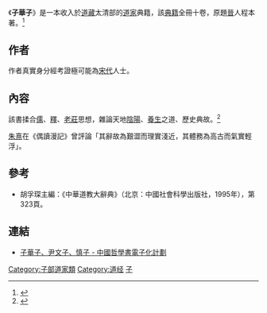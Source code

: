 《'''子華子'''》是一本收入於[[道藏|道藏]]太清部的[[道家|道家]]典籍，該[[典籍|典籍]]全冊十卷，原題[[晋朝|晉]]人程本著。<ref>{{Cite web|url=http://zh.daoinfo.org/w/index.php?title=%E5%AD%90%E8%8F%AF%E5%AD%90&variant=zh-tw|title=子華子 - 蓬瀛仙館道教文化中心資料庫|accessdate=2017-02-10|work=zh.daoinfo.org|language=zh-TW|archive-date=2017-02-11|archive-url=https://web.archive.org/web/20170211075902/http://zh.daoinfo.org/w/index.php?title=%E5%AD%90%E8%8F%AF%E5%AD%90&variant=zh-tw|dead-url=yes}}</ref>
== 作者 ==
作者真實身分經考證極可能為[[宋朝|宋代]]人士。
== 內容 ==
該書揉合[[儒家|儒]]、[[佛教|釋]]、[[老庄|老莊]]思想，雜論天地[[阴阳|陰陽]]、[[養生_(道教)|養生]]之道、歷史典故。<ref>{{Cite web |url=http://www.chinaknowledge.de/Literature/Diverse/zihuazi.html |title=Chinese Literature - Zihuazi 子華子 (www.chinaknowledge.de) |accessdate=2017-02-10 |date=2016-03-16 |deadurl=yes |archiveurl=https://web.archive.org/web/20160316032835/http://www.chinaknowledge.de/Literature/Diverse/zihuazi.html |archivedate=2016-03-16 }}</ref>

[[朱熹|朱熹]]在《偶讀漫記》曾評論「其辭故為艱澀而理實淺近，其體務為高古而氣實輕浮」。
== 參考 ==
* 胡孚琛主編：《中華道教大辭典》（北京：中國社會科學出版社，1995年），第323頁。
{{Reflist|2}}
== 連結 ==
* [http://ctext.org/wiki.pl?if=gb&res=860965 子華子、尹文子、慎子 - 中國哲學書電子化計劃] {{Wayback|url=http://ctext.org/wiki.pl?if=gb&res=860965 |date=20170211080427 }}
{{wikisource|子華子|《子華子》}}

[[Category:子部道家類|Category:子部道家類]]
[[Category:道经|Category:道经]]
[[Category:偽書|子]]